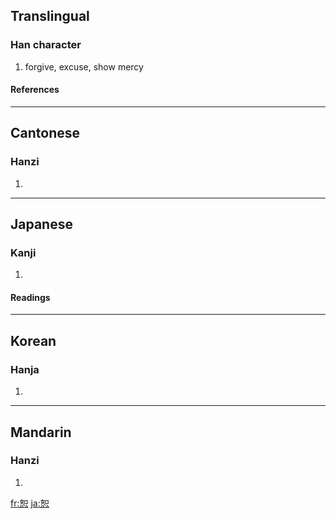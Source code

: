 ==Translingual==
===Han character===
{{Han char|rn=61|rad=心|as=06|sn=10|four=4633<sub>0</sub>|canj=女口心 (VRP)}}
# forgive, excuse, show mercy
====References====
{{Han ref|kx=0384.170|dkj=10560|dj=0715.010|hdz=42293.090|uh=6055|ud=24661|bh=AEA4|bd=44708}}
----
==Cantonese==
===Hanzi===
{{yue-hanzi|jyut=|y=syu3}}
# {{defn|Cantonese}}
----
==Japanese==
===Kanji===
{{ja-kanji|grade=|rs=心06}}
# {{defn|Japanese}} 
====Readings====
{{ja-readings|on=[[じょ]] (jo), [[しょ]] (sho)|kun=[[ゆるす]] (yurusu)}}
----
==Korean==
===Hanja===
{{ko-hanja|hangeul=서|eumhun=|rv=seo|mr=sŏ|y=se}}
# {{defn|Korean}}
----
==Mandarin==
===Hanzi===
{{cmn-hanzi|pin=[[shù]] ([[shu4]])|wg=shu<sup>4</sup>}}
# {{defn|Mandarin}}

[[fr:恕]]
[[ja:恕]]